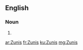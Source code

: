 ==English==

===Noun===
{{head|en}}

# {{plural of|Zuni}}

[[ar:Zunis]]
[[fr:Zunis]]
[[ku:Zunis]]
[[mg:Zunis]]